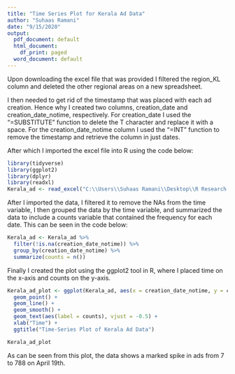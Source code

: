 ---
title: "Time Series Plot for Kerala Ad Data"
author: "Suhaas Ramani"
date: "9/15/2020"
output:
  pdf_document: default
  html_document:
    df_print: paged
  word_document: default
---


Upon downloading the excel file that was provided I filtered the region_KL column and deleted the other regional areas on a new spreadsheet. 


I then needed to get rid of the timestamp that was placed with each ad creation. Hence why I created two columns, creation_date and creation_date_notime, respectively. For creation_date I used the "=SUBSTITUTE" function to delete the T character and replace it with a space. For the creation_date_notime column I used the "=INT" function to remove the timestamp and retrieve the column in just dates. 


After which I imported the excel file into R using the code below: 




```{r, echo=TRUE}
library(tidyverse)
library(ggplot2)
library(dplyr)
library(readxl)
Kerala_ad <- read_excel("C:\\Users\\Suhaas Ramani\\Desktop\\R Research Project - Facebook Ads\\Filtered_Kerala_Ad_Data.xlsx")
```



After I imported the data, I filtered it to remove the NAs from the time variable, I then grouped the data by the time variable, and summarized the data to include a counts variable that contained the frequency for each date. This can be seen in the code below: 



```{r, echo=TRUE}
Kerala_ad <- Kerala_ad %>% 
  filter(!is.na(creation_date_notime)) %>%
  group_by(creation_date_notime) %>% 
  summarize(counts = n())
```



Finally I created the plot using the ggplot2 tool in R, where I placed time on the x-axis and counts on the y-axis. 



```{r, echo=TRUE}
Kerala_ad_plot <- ggplot(Kerala_ad, aes(x = creation_date_notime, y = counts)) + 
  geom_point() + 
  geom_line() + 
  geom_smooth() +
  geom_text(aes(label = counts), vjust = -0.5) + 
  xlab("Time") + 
  ggtitle("Time-Series Plot of Kerala Ad Data")

Kerala_ad_plot
```


As can be seen from this plot, the data shows a marked spike in ads from 7 to 788 on April 19th. 
